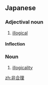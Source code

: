 ==Japanese==
{{ja-kanjitab|ひ|ごう|り|yomi=on}}

===Adjectival noun===
{{ja-adj|infl=な|ひごうり}}

# [[illogical]]

====Inflection====
{{ja-na|ひごうり}}

===Noun===
{{ja-noun|ひごうり}}

# [[illogicality]]

[[zh:非合理]]